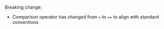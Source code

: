 Breaking change:
 * Comparison operator has changed from `=` to `==` to align with standard conventions
